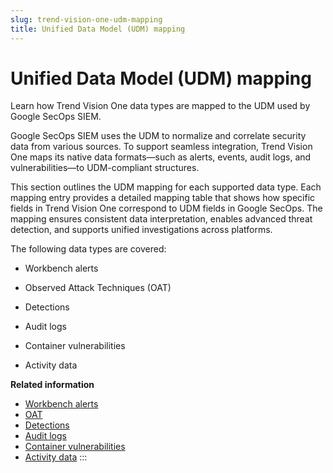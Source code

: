 ```yaml
---
slug: trend-vision-one-udm-mapping
title: Unified Data Model (UDM) mapping
---
```

# Unified Data Model (UDM) mapping

Learn how Trend Vision One data types are mapped to the UDM used by Google SecOps SIEM.

Google SecOps SIEM uses the UDM to normalize and correlate security data from various sources. To support seamless integration, Trend Vision One maps its native data formats—such as alerts, events, audit logs, and vulnerabilities—to UDM-compliant structures.

This section outlines the UDM mapping for each supported data type. Each mapping entry provides a detailed mapping table that shows how specific fields in Trend Vision One correspond to UDM fields in Google SecOps. The mapping ensures consistent data interpretation, enables advanced threat detection, and supports unified investigations across platforms.

The following data types are covered:

- Workbench alerts

- Observed Attack Techniques (OAT)

- Detections

- Audit logs

- Container vulnerabilities

- Activity data

**Related information**

- [Workbench alerts](workbench-alerts.mdx)
- [OAT](oat.mdx)
- [Detections](udm-detections.mdx)
- [Audit logs](udm-audit-logs.mdx)
- [Container vulnerabilities](container-vulnerabilities.mdx)
- [Activity data](activity-data.mdx)
:::
